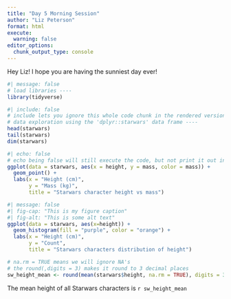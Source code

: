 ```yaml
---
title: "Day 5 Morning Session"
author: "Liz Peterson"
format: html
execute:
  warning: false
editor_options: 
  chunk_output_type: console
---
```

Hey Liz! I hope you are having the sunniest day ever!
```r
#| message: false
# load libraries ----
library(tidyverse)
```

```r
#| include: false
# include lets you ignore this whole code chunk in the rendered version
# data exploration using the 'dplyr::starwars' data frame ----
head(starwars)
tail(starwars)
dim(starwars)
```

```r
#| echo: false
# echo being false will still execute the code, but not print it out in the rendered version
ggplot(data = starwars, aes(x = height, y = mass, color = mass)) + 
  geom_point() +
  labs(x = "Height (cm)",
       y = "Mass (kg)", 
       title = "Starwars character height vs mass")
```

```r
#| message: false
#| fig-cap: "This is my figure caption"
#| fig-alt: "This is some alt text"
ggplot(data = starwars, aes(x=height)) +
  geom_histogram(fill = "purple", color = "orange") +
  labs(x = "Height (cm)",
       y = "Count", 
       title = "Starwars characters distribution of height")
```

```r
# na.rm = TRUE means we will ignore NA's
# the round(,digits = 3) makes it round to 3 decimal places
sw_height_mean <- round(mean(starwars$height, na.rm = TRUE), digits = 3)
```

The mean height of all Starwars characters is `r sw_height_mean`



